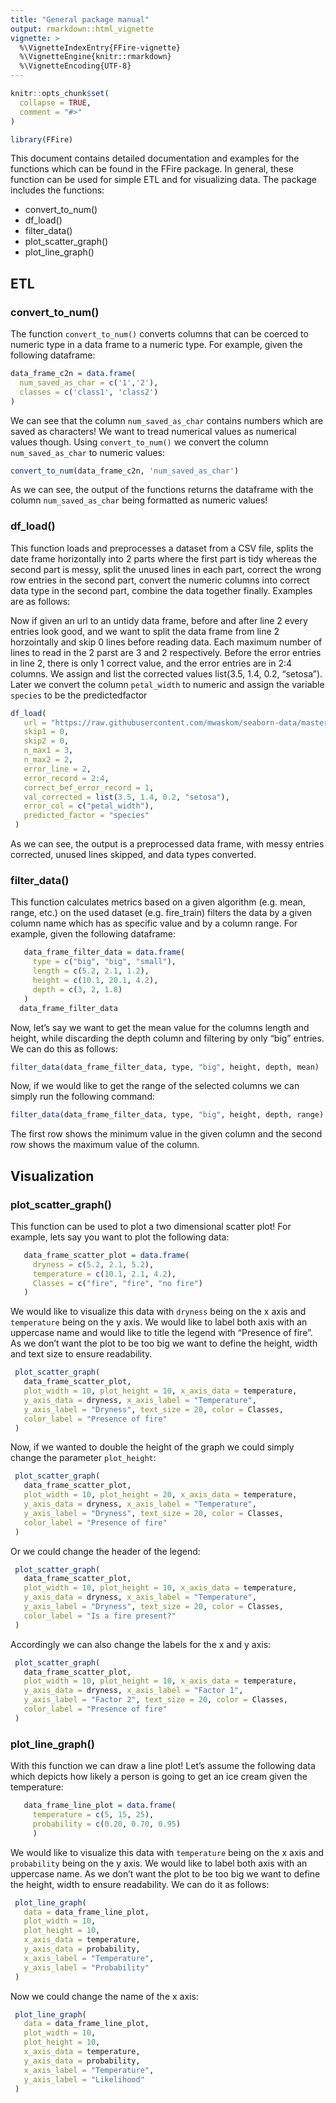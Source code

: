 ```yaml
---
title: "General package manual"
output: rmarkdown::html_vignette
vignette: >
  %\VignetteIndexEntry{FFire-vignette}
  %\VignetteEngine{knitr::rmarkdown}
  %\VignetteEncoding{UTF-8}
---
```


```r
knitr::opts_chunk$set(
  collapse = TRUE,
  comment = "#>"
)
```

```r
library(FFire)
```

This document contains detailed documentation and examples for the functions 
which can be found in the FFire package. In general, these function can be used 
for simple ETL and for visualizing data. The package includes the functions:

* convert_to_num()
* df_load()
* filter_data()
* plot_scatter_graph()
* plot_line_graph()

## ETL

### convert_to_num()

The function `convert_to_num()` converts columns that can be coerced to numeric
type in a data frame to a numeric type. For example, given the following 
dataframe:

```r
data_frame_c2n = data.frame(
  num_saved_as_char = c('1','2'),
  classes = c('class1', 'class2')
)
```

We can see that the column `num_saved_as_char` contains numbers which are saved
as characters! We want to tread numerical values as numerical values though.
Using `convert_to_num()` we convert the column `num_saved_as_char` to numeric
values:

```r
convert_to_num(data_frame_c2n, 'num_saved_as_char')
```

As we can see, the output of the functions returns the dataframe with the
column `num_saved_as_char` being formatted as numeric values!

### df_load()

This function loads and preprocesses a dataset from a CSV file,
splits the date frame horizontally into 2 parts where the first part is tidy 
whereas the second part is messy,
split the unused lines in each part,
correct the wrong row entries in the second part,
convert the numeric columns into correct data type in the second part,
combine the data together finally. 
Examples are as follows:

Now if given an url to an untidy data frame, before and after line 2 every 
entries look good, and we want to split the data frame from line 2 horzointally and
skip 0 lines before reading data. Each maximum number of lines to read in 
the 2 parst are 3 and 2 respectively. Before the error entries in line 2, there
is only 1 correct value, and the error entries are in 2:4 columns. We assign and 
list the corrected values list(3.5, 1.4, 0.2, "setosa"). Later we convert the column
 `petal_width` to numeric and assign the variable `species` to be the predictedfactor


```r
df_load(
   url = "https://raw.githubusercontent.com/mwaskom/seaborn-data/master/iris.csv",
   skip1 = 0,
   skip2 = 0,
   n_max1 = 3,
   n_max2 = 2,
   error_line = 2,
   error_record = 2:4,
   correct_bef_error_record = 1,
   val_corrected = list(3.5, 1.4, 0.2, "setosa"),
   error_col = c("petal_width"),
   predicted_factor = "species"
 )
```
As we can see, the output is a preprocessed data frame, with messy entries corrected,
unused lines skipped, and data types converted.

### filter_data()

This function calculates metrics based on a given algorithm (e.g. mean, range, 
etc.) on the used dataset (e.g. fire_train) filters the data by a given column 
name which has as specific value and by a column range. For example, given the 
following dataframe:

```r
   data_frame_filter_data = data.frame(
     type = c("big", "big", "small"),
     length = c(5.2, 2.1, 1.2),
     height = c(10.1, 20.1, 4.2),
     depth = c(3, 2, 1.8)
   )
  data_frame_filter_data
```

Now, let's say we want to get the mean value for the columns length and height,
while discarding the depth column and filtering by only "big" entries. We can do
this as follows:

```r
filter_data(data_frame_filter_data, type, "big", height, depth, mean)
```

Now, if we would like to get the range of the selected columns we can simply
run the following command:

```r
filter_data(data_frame_filter_data, type, "big", height, depth, range)
```

The first row shows the minimum value in the given column and the second row
shows the maximum value of the column.

## Visualization

### plot_scatter_graph()

This function can be used to plot a two dimensional scatter plot! For example, 
lets say you want to plot the following data:

```r
   data_frame_scatter_plot = data.frame(
     dryness = c(5.2, 2.1, 5.2), 
     temperature = c(10.1, 2.1, 4.2),
     Classes = c("fire", "fire", "no fire")
   )
```

We would like to visualize this data with `dryness` being on the x axis and 
`temperature` being on the y axis. We would like to label both axis with an 
uppercase name and would like to title the legend with "Presence of fire".
As we don't want the plot to be too big we want to define the height, width and
text size to ensure readability.


```r
 plot_scatter_graph(
   data_frame_scatter_plot,
   plot_width = 10, plot_height = 10, x_axis_data = temperature,
   y_axis_data = dryness, x_axis_label = "Temperature",
   y_axis_label = "Dryness", text_size = 20, color = Classes,
   color_label = "Presence of fire"
 )
```

Now, if we wanted to double the height of the graph we could simply change the
parameter `plot_height`:
```r
 plot_scatter_graph(
   data_frame_scatter_plot,
   plot_width = 10, plot_height = 20, x_axis_data = temperature,
   y_axis_data = dryness, x_axis_label = "Temperature",
   y_axis_label = "Dryness", text_size = 20, color = Classes,
   color_label = "Presence of fire"
 )
```

Or we could change the header of the legend:

```r
 plot_scatter_graph(
   data_frame_scatter_plot,
   plot_width = 10, plot_height = 10, x_axis_data = temperature,
   y_axis_data = dryness, x_axis_label = "Temperature",
   y_axis_label = "Dryness", text_size = 20, color = Classes,
   color_label = "Is a fire present?"
 )
```

Accordingly we can also change the labels for the x and y axis:
```r
 plot_scatter_graph(
   data_frame_scatter_plot,
   plot_width = 10, plot_height = 10, x_axis_data = temperature,
   y_axis_data = dryness, x_axis_label = "Factor 1",
   y_axis_label = "Factor 2", text_size = 20, color = Classes,
   color_label = "Presence of fire"
 )
```


### plot_line_graph()

With this function we can draw a line plot! Let's assume the following data
which depicts how likely a person is going to get an ice cream given the
temperature:

```r
   data_frame_line_plot = data.frame(
     temperature = c(5, 15, 25), 
     probability = c(0.20, 0.70, 0.95)
     )
```

We would like to visualize this data with `temperature` being on the x axis and 
`probability` being on the y axis. We would like to label both axis with an 
uppercase name. As we don't want the plot to be too big we want to define the 
height, width to ensure readability. We can do it as follows:

```r
 plot_line_graph(
   data = data_frame_line_plot,
   plot_width = 10, 
   plot_height = 10,
   x_axis_data = temperature, 
   y_axis_data = probability, 
   x_axis_label = "Temperature",
   y_axis_label = "Probability"
 )
```

Now we could change the name of the x axis:
```r
 plot_line_graph(
   data = data_frame_line_plot,
   plot_width = 10, 
   plot_height = 10,
   x_axis_data = temperature, 
   y_axis_data = probability, 
   x_axis_label = "Temperature",
   y_axis_label = "Likelihood"
 )
```
